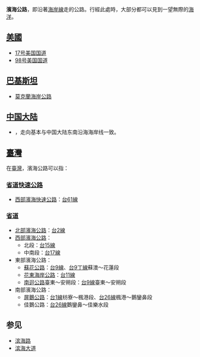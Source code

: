 '''濱海公路'''，即沿著[[海岸線|海岸線]]走的公路。行經此處時，大部分都可以見到一望無際的[[世界洋|海洋]]。

==[[美國|美國]]==
*[[17号美国国道|17号美国国道]]
*[[98号美国国道|98号美国国道]]

==[[巴基斯坦|巴基斯坦]]==
*[[莫克蘭海岸公路|莫克蘭海岸公路]]

==[[中国大陆|中国大陆]]==
*{{中国国道名|228}}，走向基本与中国大陆东南沿海海岸线一致。

==[[臺灣|臺灣]]==
在[[臺灣|臺灣]]，濱海公路可以指：

===[[省道快速公路|省道快速公路]]===
*[[西部濱海快速公路|西部濱海快速公路]]：[[台61線|台61線]]

===[[臺灣省道|省道]]===
*[[北部濱海公路|北部濱海公路]]：[[台2線|台2線]]
*[[西部濱海公路|西部濱海公路]]：
**北段：[[台15線|台15線]]
**中南段：[[台17線|台17線]]
*東部濱海公路：
**[[蘇花公路|蘇花公路]]：[[台9線|台9線]]、[[台9丁線|台9丁線]]蘇澳～花蓮段
**[[花東海岸公路|花東海岸公路]]：[[台11線|台11線]]
**[[南迴公路|南迴公路]]臺東～安朔段：[[台9線|台9線]]臺東～安朔段
*南部濱海公路：
**[[屏鵝公路|屏鵝公路]]：[[台1線|台1線]]枋寮～楓港段、[[台26線|台26線]]楓港～鵝鑾鼻段
**佳鵝公路：[[台26線|台26線]]鵝鑾鼻～佳樂水段

==参见==
*[[滨海路|滨海路]]
*[[滨海大道|滨海大道]]
{{dab|cat=四字路名消歧义}}
